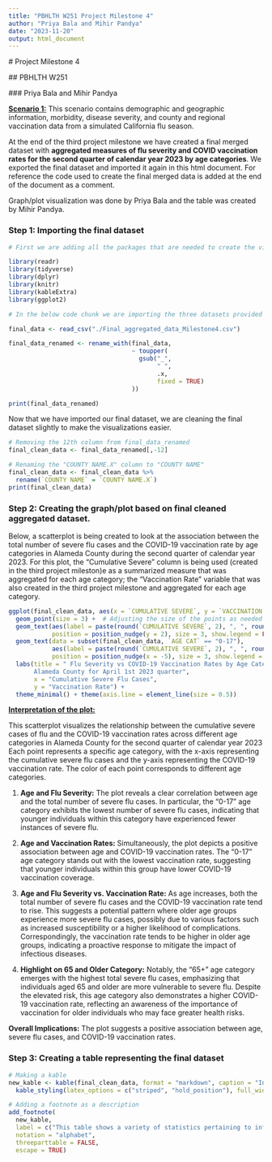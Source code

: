 ```yaml
---
title: "PBHLTH W251 Project Milestone 4"
author: "Priya Bala and Mihir Pandya"
date: "2023-11-20"
output: html_document
---
```

  
  # Project Milestone 4
  
  ## PBHLTH W251
  
  ### Priya Bala and Mihir Pandya
  
  [**Scenario 1:**]{.underline} This scenario contains demographic and geographic information, morbidity, disease severity, and county and regional vaccination data from a simulated California flu season.

At the end of the third project milestone we have created a final merged dataset with **aggregated measures of flu severity and COVID vaccination rates for the second quarter of calendar year 2023 by age categories**. We exported the final dataset and imported it again in this html document. For reference the code used to create the final merged data is added at the end of the document as a comment.

Graph/plot visualization was done by Priya Bala and the table was created by Mihir Pandya.

### Step 1: Importing the final dataset

```r

# First we are adding all the packages that are needed to create the visualizations and importing the final dataset.

library(readr)
library(tidyverse)
library(dplyr)
library(knitr)
library(kableExtra)
library(ggplot2)
```

```r

# In the below code chunk we are importing the three datasets provided for this scenario. For datasets in a .csv format we are using the read_csv() command from the readr package.

final_data <- read_csv("./Final_aggregated_data_Milestone4.csv")

final_data_renamed <- rename_with(final_data,
                                  ~ toupper(
                                    gsub("_",
                                         " ",
                                         .x,
                                         fixed = TRUE)
                                  ))

print(final_data_renamed)
```

Now that we have imported our final dataset, we are cleaning the final dataset slightly to make the visualizations easier.

```r

# Removing the 12th column from final_data_renamed
final_clean_data <- final_data_renamed[,-12]

# Renaming the "COUNTY NAME.X" column to "COUNTY NAME"
final_clean_data <- final_clean_data %>%
  rename(`COUNTY NAME` = `COUNTY NAME.X`)
print(final_clean_data)
```

### Step 2: Creating the graph/plot based on final cleaned aggregated dataset.

Below, a scatterplot is being created to look at the association between the total number of severe flu cases and the COVID-19 vaccination rate by age categories in Alameda County during the second quarter of calendar year 2023. For this plot, the "Cumulative Severe" column is being used (created in the third project mileston)e as a summarized measure that was aggregated for each age category; the "Vaccination Rate" variable that was also created in the third project milestone and aggregated for each age category.

```r

ggplot(final_clean_data, aes(x = `CUMULATIVE SEVERE`, y = `VACCINATION RATE`, color = `AGE CAT`)) +
  geom_point(size = 3) +  # Adjusting the size of the points as needed
  geom_text(aes(label = paste(round(`CUMULATIVE SEVERE`, 2), ", ", round(`VACCINATION RATE`, 2))),
            position = position_nudge(y = 2), size = 3, show.legend = FALSE) +  # Nudging labels up
  geom_text(data = subset(final_clean_data, `AGE CAT` == "0-17"),
            aes(label = paste(round(`CUMULATIVE SEVERE`, 2), ", ", round(`VACCINATION RATE`, 2))),
            position = position_nudge(x = -5), size = 3, show.legend = FALSE, hjust = 5) +  # Moving label to the left
  labs(title = " Flu Severity vs COVID-19 Vaccination Rates by Age Category in 
       Alameda County for April 1st 2023 quarter",
       x = "Cumulative Severe Flu Cases",
       y = "Vaccination Rate") +
  theme_minimal() + theme(axis.line = element_line(size = 0.5))
```

[**Interpretation of the plot:**]{.underline}

This scatterplot visualizes the relationship between the cumulative severe cases of flu and the COVID-19 vaccination rates across different age categories in Alameda County for the second quarter of calendar year 2023  Each point represents a specific age category, with the x-axis representing the cumulative severe flu cases and the y-axis representing the COVID-19 vaccination rate. The color of each point corresponds to different age categories.

1.  **Age and Flu Severity:** The plot reveals a clear correlation between age and the total number of severe flu cases. In particular, the "0-17" age category exhibits the lowest number of severe flu cases, indicating that younger individuals within this category have experienced fewer instances of severe flu.

2.  **Age and Vaccination Rates:** Simultaneously, the plot depicts a positive association between age and COVID-19 vaccination rates. The "0-17" age category stands out with the lowest vaccination rate, suggesting that younger individuals within this group have lower COVID-19 vaccination coverage.

3.  **Age and Flu Severity vs. Vaccination Rate:** As age increases, both the total number of severe flu cases and the COVID-19 vaccination rate tend to rise. This suggests a potential pattern where older age groups experience more severe flu cases, possibly due to various factors such as increased susceptibility or a higher likelihood of complications. Correspondingly, the vaccination rate tends to be higher in older age groups, indicating a proactive response to mitigate the impact of infectious diseases.

4.  **Highlight on 65 and Older Category:** Notably, the "65+" age category emerges with the highest total severe flu cases, emphasizing that individuals aged 65 and older are more vulnerable to severe flu. Despite the elevated risk, this age category also demonstrates a higher COVID-19 vaccination rate, reflecting an awareness of the importance of vaccination for older individuals who may face greater health risks.

**Overall Implications:** The plot suggests a positive association between age, severe flu cases, and COVID-19 vaccination rates.

### Step 3: Creating a table representing the final dataset

```r

# Making a kable
new_kable <- kable(final_clean_data, format = "markdown", caption = "Influenza Cases and COVID-19 Vaccination Data from Alameda County Second Quarter 2023", align = "c", booktabs = TRUE) %>%
  kable_styling(latex_options = c("striped", "hold_position"), full_width = FALSE)

# Adding a footnote as a description
add_footnote(
  new_kable,
  label = c("This table shows a variety of statistics pertaining to influenza (flu) cases and COVID-19 vaccination in Alameda County in the second quarter of calendar year 2023. With increasing age (groups), the vaccination rate for COVID-19 increases, but severe flu cases also increase."),
  notation = "alphabet",
  threeparttable = FALSE,
  escape = TRUE)
```

